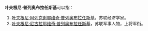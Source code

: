 '''叶夫根尼·普列奥布拉任斯基'''可以指：
#[[叶夫根尼·阿列克谢耶维奇·普列奥布拉任斯基|叶夫根尼·阿列克谢耶维奇·普列奥布拉任斯基]]，苏联经济学家。
#[[叶夫根尼·尼古拉耶维奇·普列奥布拉任斯基|叶夫根尼·尼古拉耶维奇·普列奥布拉任斯基]]，苏联军事人物，上将军衔。

{{Disambiguation|Y|Cat=八字以上人名译名消歧义}}